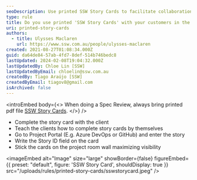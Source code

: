 ```yaml
---
seoDescription: Use printed SSW Story Cards to facilitate collaboration and visualization during Spec Reviews.
type: rule
title: Do you use printed 'SSW Story Cards' with your customers in the Spec Review?
uri: printed-story-cards
authors:
  - title: Ulysses Maclaren
    url: https://www.ssw.com.au/people/ulysses-maclaren
created: 2021-08-27T01:08:34.000Z
guid: da64de84-57ab-4fd7-8def-514b746bedc8
lastUpdated: 2024-02-08T19:04:32.000Z
lastUpdatedBy: Chloe Lin [SSW]
lastUpdatedByEmail: chloelin@ssw.com.au
createdBy: Tiago Araújo [SSW]
createdByEmail: tiagov8@gmail.com
isArchived: false
---
```


<introEmbed
  body={<>
When doing a Spec Review, always bring printed pdf file [SSW Story Cards](SSWStoryCard.pdf).
  </>}
/>
- Complete the story card with the client
- Teach the clients how to complete story cards by themselves
- Go to Project Portal (E.g. Azure DevOps or GitHub) and enter the story
- Write the Story ID field on the card
- Stick the cards on the project room wall maximizing visibility


<imageEmbed
  alt="Image"
  size="large"
  showBorder={false}
  figureEmbed={{
    preset: "default",
    figure: 'SSW Story Card',
    shouldDisplay: true
  }}
  src="/uploads/rules/printed-story-cards/sswstorycard.jpeg"
/>
